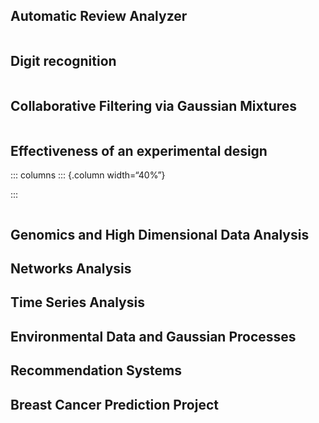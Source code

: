 ## Automatic Review Analyzer

::: columns
::: {.column width="55%"}


:::

::: {.column width="5%"}
:::

::: {.column width="40%"}

:::
:::

## Digit recognition

::: columns
::: {.column width="40%"}

:::

::: {.column width="5%"}
:::

::: {.column width="55%"}


:::
:::

## Collaborative Filtering via Gaussian Mixtures

::: columns
::: {.column width="55%"}

:::

::: {.column width="5%"}
:::

::: {.column width="40%"}

:::
:::

## Effectiveness of an experimental design

::: columns
::: {.column width="40%"}

:::

::: {.column width="5%"}
:::

## Genomics and High Dimensional Data Analysis



## Networks Analysis





## Time Series Analysis

## Environmental Data and Gaussian Processes


## Recommendation Systems


## Breast Cancer Prediction Project


